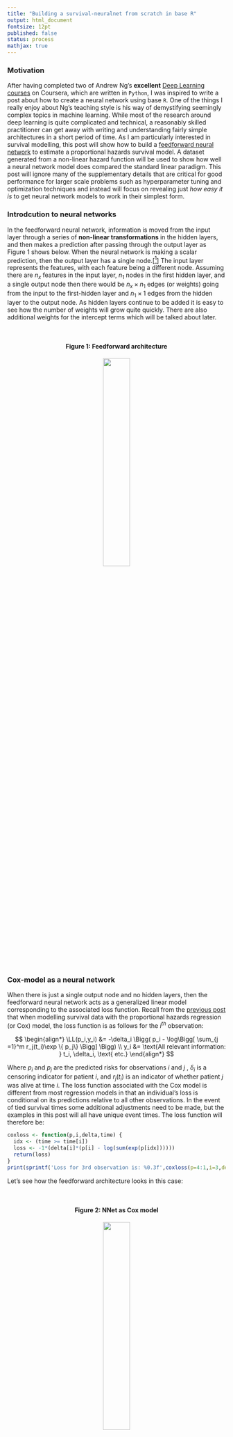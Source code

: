 ---
title: "Building a survival-neuralnet from scratch in base R"
output: html_document
fontsize: 12pt
published: false
status: process
mathjax: true
---

$$
\newcommand{\bX}{\boldsymbol{X}}
\newcommand{\bx}{\boldsymbol{x}}
\newcommand{\bA}{\boldsymbol{A}}
\newcommand{\ba}{\boldsymbol{a}}
\newcommand{\bb}{\boldsymbol{b}}
\newcommand{\bB}{\boldsymbol{B}}
\newcommand{\by}{\boldsymbol{y}}
\newcommand{\bz}{\boldsymbol{z}}
\newcommand{\bZ}{\boldsymbol{Z}}
\newcommand{\bW}{\boldsymbol{W}}
\newcommand{\biota}{\boldsymbol{\iota}}
\newcommand{\RR}{\mathbb{R}}
\newcommand{\bw}{\boldsymbol{w}}
\newcommand{\LL}{\mathcal{L}}
$$


### Motivation

After having completed two of Andrew Ng's **excellent** [Deep Learning courses](https://www.deeplearning.ai/) on Coursera, which are written in `Python`, I was inspired to write a post about how to create a neural network using base `R`. One of the things I really enjoy about Ng's teaching style is his way of demystifying seemingly complex topics in machine learning. While most of the research around deep learning is quite complicated and technical, a reasonably skilled practitioner can get away with writing and understanding fairly simple architectures in a short period of time. As I am particularly interested in survival modelling, this post will show how to build a [feedforward neural network](https://en.wikipedia.org/wiki/Feedforward_neural_network) to estimate a proportional hazards survival model. A dataset generated from a non-linear hazard function will be used to show how well a neural network model does compared the standard linear paradigm. This post will ignore many of the supplementary details that are critical for good performance for larger scale problems such as hyperparameter tuning and optimization techniques and instead will focus on revealing just *how easy it is* to get neural network models to work in their simplest form.

### Introdcution to neural networks

In the feedforward neural network, information is moved from the input layer through a series of **non-linear transformations** in the hidden layers, and then makes a prediction after passing through the output layer as Figure 1 shows below. When the neural network is making a scalar prediction, then the output layer has a single node.[[^1]] The input layer represents the features, with each feature being a different node. Assuming there are $n_x$ features in the input layer, $n_1$ nodes in the first hidden layer, and a single output node then there would be $n_x \times n_1$ edges (or weights) going from the input to the first-hidden layer and $n_1 \times 1$ edges from the hidden layer to the output node. As hidden layers continue to be added it is easy to see how the number of weights will grow quite quickly. There are also additional weights for the intercept terms which will be talked about later. 

<br>
 
<h4><p align="center">Figure 1: Feedforward architecture </p></h4>
<p align="center"><img src="figures/feedforwardnet.png" width="35%"></p>
 
<br>

### Cox-model as a neural network

When there is just a single output node and no hidden layers, then the feedforward neural network acts as a generalized linear model corresponding to the associated loss function. Recall from the [previous post](http://www.erikdrysdale.com/cox_partiallikelihood/) that when modelling survival data with the proportional hazards regression (or Cox) model, the loss function is as follows for the $i^{th}$ observation:

$$
\begin{align*}
\LL(p_i,y_i) &= -\delta_i \Bigg( p_i - \log\Bigg[ \sum_{j =1}^m r_j(t_i)\exp \{  p_j\} \Bigg] \Bigg) \\
y_i &= \text{All relevant information: } t_i, \delta_i, \text{ etc.}
\end{align*}
$$

Where $p_i$ and $p_j$ are the predicted risks for observations $i$ and $j$ , $\delta_i$ is a censoring indicator for patient $i$, and $r_j(t_i)$ is an indicator of whether patient $j$ was alive at time $i$. The loss function associated with the Cox model is different from most regression models in that an individual's loss is conditional on its predictions relative to all other observations. In the event of tied survival times some additional adjustments need to be made, but the examples in this post will all have unique event times. The loss function will therefore be:

```{r}
coxloss <- function(p,i,delta,time) {
  idx <- (time >= time[i])
  loss <- -1*(delta[i]*(p[i] - log(sum(exp(p[idx])))))
  return(loss)
}
print(sprintf('Loss for 3rd observation is: %0.3f',coxloss(p=4:1,i=3,delta=c(0,1,1,1),time=1:4)))
```


Let's see how the feedforward architecture looks in this case:

<br>
 
<h4><p align="center">Figure 2: NNet as Cox model </p></h4>
<p align="center"><img src="figures/nnet_as_cox.png" width="35%"></p>
 
<br>

In Figure 2 the output layer is made up of a single node. Define $z^{[1]}=\sum_{j=1}^{n_x} w_j x_j$ as the linear input to the node and $a^{[1]}$ as the associated activation function. Since it is also the terminal node it is equivalent to the model's prediction for that observation: $a^{[1]}=p$. It is worth pausing to discuss two things: (1) is an intercept needed, and (2) what is the activation function? First, for the output layer of a Cox model no intercept is needed because what matters is the difference in risks rather than their absolute amount, although once there are hidden layers these will have intercepts. Second, in neural networks each node has a corresponding linear input and activation function for two reasons: (i) once there are hidden layers a series of non-linear transformations will be needed because otherwise the system becomes a linear model, and (ii) the output should correspond to a scale that makes sense to the loss function. For example, in binary classification it makes sense to have the output between zero and one to correspond to a probability between the two classes. However in the case of the Cox model, the **output activation function can be linear so that $z=a=p$.**

If the dataset (or design matrix) $\bX=[\bx_1,\dots,\bx_{n_x}]$ in a $n_x \times m$ matrix then, then for any weight vector $\bw$ the loss can be evaluated. Note that in the neural network literature, the notation assumes that the columns correspond to the observations and the rows to features. As someone used to thinking as rows as observations, this takes some getting used to. In the code below some fake data is generated.

```{r}
set.seed(1)
m <- 20
nx <- 2
X <- matrix(rnorm(m*nx),ncol = m)
trueweights <- matrix(c(1,-1),nrow=1)
truerisk <- (trueweights %*% X)
ttrue <- rexp(m,rate=exp(as.vector(truerisk)))
cens <- rexp(m,0.1)
time <- ifelse(cens > ttrue,ttrue,cens)
delta <- as.numeric(cens > ttrue)
```

Let's write a function that will loop over all relevant observations to calculate the total loss.

```{r}
totalcoxloss <- function(w,X,delta,time) {
  event.idx <- which(delta == 1)
  totalloss <- 0
  rskall <- as.vector(w %*% X)
  for (i in event.idx) {
    totalloss <- totalloss + coxloss(rskall,i,delta,time)
  }
  totalloss <- totalloss/length(event.idx)
  return(totalloss)
}

w <- matrix(c(1/4,1/4),nrow=1)

print(sprintf('Total loss for random weights is: %0.3f',totalcoxloss(w,X,delta,time)))
print(sprintf('Total loss for correct weights is: %0.3f',totalcoxloss(trueweights,X,delta,time)))
```

In order to be able to minimize the loss function, the gradient with respect to the weights will need to be found. Since $p=a=z=\bw \cdot \bx$ in this example, the gradient of the weights can be found by using the information from the $i^{th}$ sample as follows: $\frac{\partial \LL_i}{\partial z_i}\frac{\partial z_i}{\partial \bw}$. See [this post](http://www.erikdrysdale.com/cox_partiallikelihood/) for more details about the derivation below.

$$
\begin{align*}
\frac{\partial \LL}{\partial z_i} &= - \Bigg(\delta_i - \sum_{q=1}^m \delta_q \Bigg[\frac{r_i(t_q)\exp\{ z_i\}}{\sum_{j=1}^N r_j(t_q) \exp\{z_q \} } \Bigg] \Bigg) \\
&= -\Bigg(\delta_i - \sum_{q=1}^m \delta_q \pi_{iq} \Bigg) \\
d\bw_i &= \frac{\partial \LL_i}{\partial \bw} = \frac{\partial \LL}{\partial z_i}\frac{\partial z_i}{\partial \bw} = -\bx_i^T \Bigg(\delta_i - \sum_{q=1}^m \delta_q \pi_{iq} \Bigg) \in \RR^{1\times n_x} \\
d\bw &= \frac{\partial \LL}{\partial \bw} = \underbrace{\frac{\partial \LL}{\partial \bz}}_{1\times m}\underbrace{\frac{\partial \bz^T}{\partial \bw}}_{m \times n_x} = - \frac{1}{m} \sum_{i=1}^m \bx_i^T \Bigg(\delta_i - \sum_{q=1}^m \delta_q \pi_{iq} \Bigg) \in \RR^{1\times n_x}
\end{align*}
$$

First let's write a function to find the gradient for the $i^{th}$ observation at the output layer.

```{r}
gradcoxoutput <- function(expp,i,delta,time) {
  qset.i <- which(time[i] >= time)
  qvec <- rep(0,length(qset.i))
  for (q in seq_along(qset.i)) {
    qvec[q] <- sum(expp[time >= time[qset.i[q]]])
  }
  grad.i <- -(delta[i]-sum(delta[qset.i]*expp[i]/qvec))
  return(grad.i)
}
```

Notice that regardless of whether a single observation or all $m$ observations are used, the gradient with respect to the weights is a $1 \times n_x$ row vector. When all observations are used, this is referred to as **full batch** gradient descent, when using a single observation is used **stochastic gradient descent** (SGD) and when it is some fraction of the observations **mini-batch gradient descent**. Below is a wrapper that will return the gradients for a given index of observations.

```{r}
gradcoxbatch <- function(w,X,delta,time,batch) {
  p <- (w %*% X)
  expp <- exp(p)
  gradout <- matrix(0,nrow=1,ncol=length(batch))
  for (i in seq_along(batch)) {
    gradout[,i] <- gradcoxoutput(expp,batch[i],delta,time)
  }
  dw <- (1/length(batch)) * gradout %*% t(X[,batch])
  return(dw)
}
tempgrad <- gradcoxbatch(w,X,delta,time,1:10)
print(sprintf('Gradient directions for full batch w1: %0.2f and w2: %0.2f',tempgrad[1],tempgrad[2]))
```


Why would one want to use less than all the observations for gradient descent? There are two reasons. First, when the datasets is very large it can be computationally challenging to evaluate all the observations. This is especially true for the Cox model's gradient which is $O(m^2)$ to calculate, rather than the usual $O(m)$ for say linear or logistic regression. Second, when performing gradient descent in high-dimensional space (i.e. many parameters), the initial gradient directions will be "good enough" to get us going in the right direction. An alternative way of phrasing this would be that in many situations many of the $m$ summands will basically be pointing in the same direction and the information gain of averaging over them will therefore be lessened. 

When doing SGD the data needs to randomly sampled every **epoch** which refers to one cycle through each observation. Lastly the simple gradient descent updating rule can be used until the the loss function approaches an approximate convergence:

$$
\begin{align*}
\bw_i &\gets \bw_i - \alpha \cdot d\bw_i \\
\alpha &= \text{ learning rate}
\end{align*}
$$


Below is one more wrapper to perform SGD.

```{r}
sgdcoxbatch <- function(w,X,delta,time,alpha,bsize,niter) {
  m <- ncol(X)
  nx <- nrow(X)
  nbatch <- ceiling(m/bsize)
  for (k in 1:niter) {
    set.seed(k)
    batch.idx <- ceiling(sample(1:m)/bsize)
    for (i in 1:nbatch) {
      batch <- which(batch.idx==i)
      dw <- gradcoxbatch(w,X,delta,time,batch)
      w <- w - alpha*dw
    }
    if ((k %% 25)==0) { print(sprintf('epoch %i',k)) } 
  }
  return(w)
}
```

Let us see how close the model is convergence after 100 epochs with a learning rate of $\alpha=0.1$ and an initialization of $\bw = [0,0]$.

```{r}
library(survival)
mdl.coxph <- coxph(Surv(time,delta) ~ t(X))
what.surv <- coef(mdl.coxph)

# Stochastic gradient descent
winit <- matrix(c(0,0),nrow=1)
what.sgd <- sgdcoxbatch(w=winit,X,delta,time,alpha=0.1,bsize=5,niter=100)

round(data.frame(survival=what.surv,sgd=as.vector(what.sgd)),3)

```

The model has basically converged. Note that SGD will never fully converge, because around the global minimum the gradient of each observation will slightly differ. In practice the learning rate is usually set to decay over time so that the model is forced to converge to some point. 


## L-layer neural networks

This section introduces the framework for thinking about hidden layers in a neural network. As before there is an input layer and a scalar output node, but now there are also $L-1$ hidden layers. The schema is shown in Figure 3 below. While there are technically $L+1$ layers of nodes in the diagram, the input layer is considered outside of the count. 

<br>
 
<h4><p align="center">Figure 3: L-layer NNet </p></h4>
<p align="center"><img src="figures/llayer_nnet.png" width="80%"></p>
 
<br>

In this following notation: $z^{[l]k}_{(i)}$ is the linear input corresponding to the $k^{th}$ node in the $l^{th}$ layer stemming from the $i^{th}$ input example, where there are $n_l$ nodes in the $l^{th}$ layer. Now as a general rule each linear input will be a function of the previous layer's activations plus an intercept, which is also referred to as the "bias". Below the formulas explicitly state the dimensions of each of the terms.

$$
\begin{align*}
&\text{For a single obervation} \\
z^{[l]k}_{(i)} &= \sum_{j=1}^{n_{l-1}} w_j^{[l]k} a_{j{(i)}}^{[l-1]} + b^{[l]k} \\
\bz^{[l]}_{(i)} &= \big[z^{[l]1}_{(i)} , \dots , z^{[l]n_l}_{(i)} \big]^T \in \RR^{n_l \times 1} \\
&= \underbrace{\bW^{[l]}}_{n_{l} \times n_{l-1}} \underbrace{\ba^{[l-1]}_{(i)}}_{n_{l-1} \times 1} + \underbrace{\bb^{[l]}}_{n_l \times 1} \\
\\
\ba^{[l]}_{(i)} &= g^{[l]}(\bz^{[l]}_{(i)})
\end{align*}
$$

Each layer has it's own $n_l \times n_{l-1}$ weight matrix and activation function $g^{[l]}$. To vectorize across all examples using the entire $\bX$ matrix the following formulas can be used:

$$
\begin{align*}
&\text{For a full batch} \\
\bZ^{[l]} &= \bW^{[l]} \bA^{[l-1]} + \bB^{[l]} \in \RR^{n_l \times m} \\
\bB^{[l]} &= \underbrace{[\bb^{[l]},\dots,\bb^{[l]}]}_{m \text{ times}} \\
\bA^{[l]} &= g^{[l]}(\bZ^{[l]}), \text{ vectorized}
\end{align*}
$$

### Forward propogation

In order to be able to evaluate the loss function and calculate the hidden activations, a "forward propagation" of the information needs to pass through the neural network. A for-loop will be needed to carry this out since the prediction is necessarily a nested function of $L$ activations: $p=a^{[L]}=g^{[L]}(z^{[L]})=g^{[L]}(g^{[L-1]}(z^{[L-1]}))$ and so on. A choice will also need to be made on which activation functions to use in each layer. One of the most popular choices is the [rectified linear unit](https://en.wikipedia.org/wiki/Rectifier_(neural_networks)) or ReLU function: $g(x)=x^+=\max [0,x]$. This function is clearly non-linear, but has the nice property that its derivative is very simple: $g'(x)=x$ if $x>0$ and $0$ otherwise.[[^2]] However, ReLU networks can suffer from an unfortunate property known as "ReLU death" when many of the higher level activations are equal to zero. For this reason, the leaky-ReLU function is much more robust: $g(x)=\gamma x I(x<0) + x I(x>0)$, where $\gamma$ is a small number (I use 0.1 in the final example).

A function to initialize the weights as well as perform forward propagation is shown below. Because the information across the layers will each have a different dimension, the list object class in `R` will be appropriate. One list should have named elements corresponding to $W_1,b_1,\dots,W_L,b_L$ and another, the "cache" with the linear inputs and activations: $Z_1,A_1,\dots,Z_L,A_L$. For the weight initializer, it is important to make sure the weights do not have too much variance as this can lead to an initial starting point which is stuck in a local minima.


```{r}
# Weight initialization function
weightinit <- function(layer.dims,nx,ll=1) {
  set.seed(1)
  ldims <- c(nx,layer.dims)
  L <- length(layer.dims)
  weights <- list()
  for (i in seq(length(layer.dims))) {
    namWi <- paste('W',i,sep='')
    nambi <- paste('b',i,sep='')
    weights[[namWi]] <- matrix(runif(ldims[i+1]*ldims[i],-ll,ll),nrow=ldims[i+1])
    weights[[nambi]] <- rep(0,ldims[i+1])
  }
  return(weights)
}

# Forward propogation function
forwardprop <- function(weights,X,leaky=0.01) {
  L <- length(weights)/2
  cache <- list()
  for (i in 1:L) {
    namZi <- paste('Z',i,sep='')
    namAi1 <- paste('A',i-1,sep='')
    namAi <- paste('A',i,sep='')
    tempW <- weights[[paste('W',i,sep='')]]
    tempb <- weights[[paste('b',i,sep='')]]
    if (i == 1) {
      tempZ <- (tempW %*% X)
    } else {
      tempZ <- tempW %*% cache[[namAi1]]
    }
    if (i == L) {
      tempA <- tempZ
    } else {
      tempA <- pmax(tempZ,0) + leaky*pmin(tempZ,0)
    }
    cache[[namZi]] <- tempZ
    cache[[namAi]] <- tempA
  }
  return(cache)
}

fproploss <- function(cache,delta,time) {
  event.idx <- which(delta == 1)
  totalloss <- 0
  L <- length(cache)/2
  rskall <- as.vector(cache[[paste('A',L,sep='')]])
  for (i in event.idx) {
    totalloss <- totalloss + coxloss(rskall,i,delta,time)
  }
  totalloss <- totalloss/length(event.idx)
  return(totalloss)
}

```

Let's compute the loss for a neural network with random weights and layer dimensions of $(3,2,1)$ plus the input layer.

```{r}
winit <- weightinit(c(3,2,1),2)
cache <- forwardprop(winit,X)
loss <- fproploss(cache,delta,time)
print(sprintf('Loss is %0.3f',loss))
```


### Backward propogation

The most technically challenging part of neural networks is to derive the derivative of each layer's weights with respect to the loss function. However the task can be approached one layer at a time by calculating three simple partial derivatives with respect to the loss function: (i) the activations, (ii) the linear inputs, and (iii) the weights and the biases. Starting with the terminal layer:

$$
\begin{align*}
d\bZ^{[L]} &= \frac{\partial \LL}{\partial \bA^{[L]}} = \frac{\partial \LL}{\partial \bZ^{[L]}} =  \begin{pmatrix} \delta_1 - \sum_{q=1}^m \pi_{1q} \\ \vdots \\ \delta_m - \sum_{q=1}^m \pi_{mq} \end{pmatrix}^T \\
d\bW^{[L]} &= \frac{\partial \LL}{\partial \bW^{[L]}} = \frac{1}{m}  d\bZ^{[L]} \frac{\partial Z^{[L]'}}{\partial \bW^{[L]}} \\
&= \frac{1}{m} \underbrace{d\bZ^{[L]}}_{1 \times m} \underbrace{\bA^{[L-1]'}}_{m \times n_{L-1}}
\end{align*}
$$

Which is a very similar formulation to the previous case except now the terminal weights are of dimension $1 \times n_{L-1}$ rather than $1 \times n_x$ when there was only an output node. Next, consider the penultimate layer.


$$
\begin{align*}
d\bA^{[L-1]} &= \frac{\partial \bZ^{[L]'}}{\partial \bA^{[L-1]}} d\bZ^{[L]} \\
&= \underbrace{\bW^{[L]'}}_{n_{L-1} \times 1}  \underbrace{d\bZ^{[L]} }_{1 \times m} \\
d\bZ^{[L-1]} &= d\bA^{[L-1]} \frac{\partial \bA^{[L-1]}}{\partial \bZ^{[L-1]}} \\
&= d\bA^{[L-1]} \odot g^{[L-1]'}(\bZ^{[L-1]}) \\
d\bW^{[L-1]} &= \frac{1}{m}  d\bZ^{[L-1]} \frac{\partial Z^{[L-1]'}}{\partial \bW^{[L-1]}} \\
&= \frac{1}{m}  d\bZ^{[L-1]} \bA^{[L-2]'} \\
d\bb^{[L-1]} &= \frac{1}{m}  d\bZ^{[L-1]} \biota_m
\end{align*}
$$

By iterating back one layer a time, and storing the information in a cache, the derivatives of the weights with respect to the loss function are easy to obtain as the chain rule terms associated with higher level partial derivatives are embedded in just one layer up. The above derivation can be generalized for the $l^{th}$ layer  with some caveats for the output and the input layer. For the leaky-ReLU activation function the derivative will:

$$
\begin{align*}
[g^{[l]'}(\bZ^{[l]})]_{ij} &=\partial \bA^{[l]}_{ij}/\partial \bZ^{[l]}_{ij} \\
&= \begin{cases} 
1 & \text{ if } \bA^{[l]}_{ij}>0 \\
\gamma & \text{ otherwise}
\end{cases}
\end{align*}
$$


```{r}
# Gradient function for survival-nnet
gradcoxnnet <- function(p,delta,time) {
  haz <- as.vector(exp(p))
  rsk <- rev(cumsum(rev(haz))) 
  P <- outer(haz, rsk, '/')
  P[upper.tri(P)] <- 0
  gradout <- matrix(-1*(delta - (P %*% delta)),nrow=1)
  return(gradout)
}


# Back propogation function
backprop <- function(weights,cache,X,delta,time,leaky=0.01) {
  L <- length(weights)/2
  m <- sum(delta)
  dcache <- list()
  for (i in seq(L,1,-1)) {
    if (i == L) {
      dA <- gradcoxnnet(p=cache[[paste('A',i,sep='')]],delta,time)
      dZ <- dA
    } else {
      dA <- t(weights[[paste('W',i+1,sep='')]]) %*% dcache[[paste('dZ',i+1,sep='')]]
      dZ <- dA * ifelse(cache[[paste('Z',i,sep='')]]>0,1,leaky)
    }
    if (i == 1) {
      dW <- (1/m) * dZ %*% t(X)
    } else {
      dW <- (1/m) * dZ %*% t(cache[[paste('A',i-1,sep='')]])
    }
    db <- (1/m) * apply(dZ,1,sum)  
    
    dcache[[paste('dZ',i,sep='')]] <- dZ
    dcache[[paste('dW',i,sep='')]] <- dW
    dcache[[paste('db',i,sep='')]] <- db
  }
  return(dcache)
}

```

### Parameter updating

As before the simple gradient descent updating rule can be used to adjust the weights in a direction that will reduce the loss.

$$
\begin{align*}
\bW^{[l]} &\gets \bW^{[l]} - \alpha \cdot d\bW^{[l]} \\
\bb^{[l]} &\gets \bb^{[l]} - \alpha \cdot d\bb^{[l]}
\end{align*}
$$

```{r}
# Function to update parameters with the backprop
updateweights <- function(weights,dcache,alpha) {
  L <- length(weights)/2
  for (i in seq(L,1,-1)) {
    weights[[paste('W',i,sep='')]] <- weights[[paste('W',i,sep='')]] - alpha*dcache[[paste('dW',i,sep='')]]
  }
  return(weights)
}
```


### Bringing it all together

All that remains is have a wrapper that will tie together the `weightinit`, `forwardprop`, `fproploss`, `backprop`, and `updateweights` functions.

```{r}
# Function to fit survival-nnet
survnetfit <- function(layer.dims,X,delta,time,alpha,niter=250,verbose=T,ll=1,leaky=0.01) {
  nx <- nrow(X)
  weights <- weightinit(layer.dims,nx,ll)
  
  tord <- order(time)
  time <- time[tord]
  delta <- delta[tord]
  X <- X[,tord]
  
  for (k in 0:niter) {
    cache <- forwardprop(weights,X)
    loss <- fproploss(cache,delta,time)
    dcache <- backprop(weights,cache,X,delta,time)
    weights <- updateweights(weights,dcache,alpha)
    if (((k %% 25)==0) & verbose) { print(sprintf('iter: %i, loss: %0.2f',k,loss))}
  }
  
  return(weights)
}


# Function to make hazard predictions
survnetpred <- function(snetweights,X,leaky) {
  cache <- forwardprop(snetweights,X,leaky)  
  AL <- as.vector(cache[[length(cache)]])
  return(AL)
}
```


## A simulated example

To show the power of neural networks, the simulated data below will use a non-linear hazard function, specifically: $h(t;\bx) \propto  (x_1^2 + x_2^2)$. The non-linear structure of the neural network will easily be able to learn this quadratic relationship between the features and the associated hazard. There will be a total of 1000 training examples, and 500 test samples will be used to calculate the concordance index. The neural network model will have 3 hidden layers, with (10,5,1) nodes in each layer, respectively.


```{r,eval=T}
# Generate the data
m <- 1500
nx <- 2
set.seed(1)
X <- matrix(rnorm(m*nx),ncol=m)
df <- data.frame(t(X))
rsk <- (df$X1^2 + df$X2^2)
tt <- rexp(m,rate=exp(rsk))
cc <- rexp(m,0.25)
delta <- ifelse(cc > tt,1,0)
time <- ifelse(delta==1,tt,cc)
trainX <- X[,1:1000]
testX <- X[,-(1:1000)]
traindf <- df[1:1000,]
testdf <- df[-(1:1000),]
So.train <- Surv(time=time[1:1000],event=delta[1:1000])
So.test <- Surv(time=time[-(1:1000)],event=delta[-(1:1000)])

# Cox model
mdl.coxph <- coxph(So.train ~ .,data=data.frame(traindf))
pred.coxph <- predict(mdl.coxph,newdata = data.frame(testdf))
conc.coxph <- survConcordance(So.test ~ pred.coxph)$concordance

# Neural network
mdl.snet <- survnetfit(c(10,5,1),trainX,So.train[,2],So.train[,1],alpha = 0.1,niter=250,verbose=F,ll=1/2,leaky=0.1)

pred.snet <- survnetpred(mdl.snet,testX,leaky=0.25)
conc.snet <- survConcordance(So.test ~ pred.snet)$concordance

print(sprintf('Concordance scores for Cox-PH: %0.3f and neural network: %0.3f',conc.coxph,conc.snet))

```

As the simulation results show, the addition a few hidden layers is able to capture a quadratic hazard relationship without the researcher needing to know the true data generating process. This post has shown how the feedforward neural network architecture can be modified to accommodate survival data by using the Cox partial likelihood loss function at the terminal node. For larger scale projects many additional components need to be incorporated in the neural network model to ensure that the training happens in a reasonable amount of time (by modifying the gradient descent procedure) and does not overfit the data (by adding regularization).


## Footnotes

[^1]: However multiple output nodes would be needed if the task was to perform multinomial classification for instance. 

[^2]: Technically this function does not have a derivative at $x=0$, and should be evaluated with a subgradient. However in practice the linear input will never be exactly zero, and this issue can be ignored for all practical purposes.


